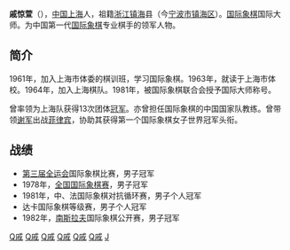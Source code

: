 '''戚惊萱'''（{{bd|1947年||||Q戚}}），[[中国|中国]][[上海|上海]]人，祖籍[[浙江|浙江]][[镇海|镇海]]县（今[[宁波市|宁波市]][[镇海区_(宁波市)|镇海区]]）。[[国际象棋|国际象棋]]国际大师。为中国第一代[[国际象棋|国际象棋]]专业棋手的领军人物。

==简介==
1961年，加入上海市体委的棋训班，学习国际象棋。1963年，就读于上海市体校。1964年，加入上海棋队。1981年，被国际象棋联合会授予国际大师称号。

曾率领为上海队获得13次团体[[冠军|冠军]]。亦曾担任国际象棋的中国国家队教练。曾带领[[谢军_(棋手)|谢军]]出战[[菲律宾|菲律宾]]，协助其获得第一个国际象棋女子世界冠军头衔。 

==战绩==
* [[中华人民共和国第三届运动会|第三届全运会]]国际象棋比赛，男子冠军
* 1978年，[[全国国际象棋锦标赛|全国国际象棋赛]]，男子冠军
* 1981年，中、法国际象棋对抗循环赛，男子个人冠军
* 达卡国际象棋等级赛，男子个人冠军
* 1982年，[[南斯拉夫|南斯拉夫]]国际象棋公开赛，男子冠军

{{start box}}
{{succession box 
|before= [[陈德_(棋手)|陈德]] 
|title=  [[全国国际象棋锦标赛|中国国际象棋男子冠军]] 
|years=  1975年
|after=  [[陈德_(棋手)|陈德]]
}}
{{succession box 
|before= [[陈德_(棋手)|陈德]] 
|title=  [[全国国际象棋锦标赛|中国国际象棋男子冠军]] 
|years=  1978年
|after=  [[李祖年_(棋手)|李祖年]]
}}
{{end box}}

[[Category:中國國際象棋棋手|Q戚]]
[[Category:国际象棋国际大师|Q戚]]
[[Category:镇海县人|Q戚]]
[[Category:宁波人|Q戚]]
[[Category:上海人|Q戚]]
[[Category:宁波裔上海人|Q戚]]
[[Category:戚姓|J]]